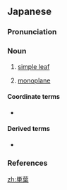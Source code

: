==Japanese==
{{wikipedia|lang=ja}}
{{ja-kanjitab|たん|よう|yomi=o}}

===Pronunciation===
{{ja-pron|yomi=o|たんよう|acc=0|acc_ref=DJR,NHK}}

===Noun===
{{ja-noun|たんよう|hhira=たんえふ}}

# {{lb|sort=たんよう|ja|botany}} [[simple leaf]]
# [[monoplane]]

====Coordinate terms====
* {{ja-r|複葉|ふくよう}}

====Derived terms====
* {{ja-r|単葉機|たんようき}}

===References===
<references/>

[[zh:単葉]]